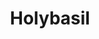 ---
slug: holybasil
link: /projects/holybasil/
category: 'projects'
title: Holybasil
publicData: Sep 11th 2020
pagesCount: 3
pages: 
        - page:
            - image: test
            - title: Главная,
        - page:
            - image: test
            - title: Доставка,
        - page:
            - image: test
            - title: Политика
sortIdx: 90
---
